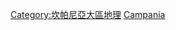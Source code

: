{{Commons category|Provinces of Campania}}

[[Category:坎帕尼亞大區地理|Category:坎帕尼亞大區地理]]
[[Category:意大利各大区省份|Campania]]